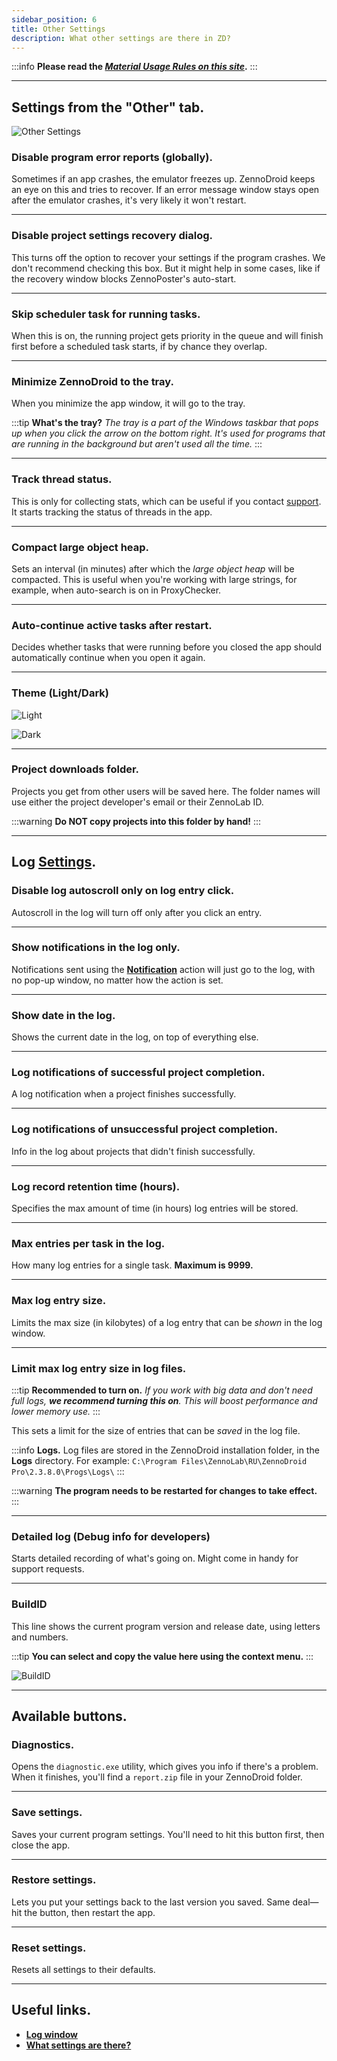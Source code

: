 ```yaml
---
sidebar_position: 6
title: Other Settings
description: What other settings are there in ZD?
---
```


:::info **Please read the [*Material Usage Rules on this site*](../Disclaimer).**
:::
_______________________________________________
## Settings from the "Other" tab.

![Other Settings](./assets/Other_Settings/Other_Settings_pic1.png)

### Disable program error reports (globally).
Sometimes if an app crashes, the emulator freezes up. ZennoDroid keeps an eye on this and tries to recover. If an error message window stays open after the emulator crashes, it's very likely it won't restart.

_______________________________________________
### Disable project settings recovery dialog.
This turns off the option to recover your settings if the program crashes. We don't recommend checking this box. But it might help in some cases, like if the recovery window blocks ZennoPoster's auto-start.

_______________________________________________
### Skip scheduler task for running tasks.
When this is on, the running project gets priority in the queue and will finish first before a scheduled task starts, if by chance they overlap.

_______________________________________________
### Minimize ZennoDroid to the tray.
When you minimize the app window, it will go to the tray.

:::tip **What's the tray?**
*The tray is a part of the Windows taskbar that pops up when you click the arrow on the bottom right. It's used for programs that are running in the background but aren't used all the time.*
:::

_______________________________________________
### Track thread status.
This is only for collecting stats, which can be useful if you contact [support](https://helpdesk.zennolab.com/ru/conversation/new). It starts tracking the status of threads in the app.

_______________________________________________
### Compact large object heap.
Sets an interval (in minutes) after which the *large object heap* will be compacted. This is useful when you're working with large strings, for example, when auto-search is on in ProxyChecker.

_______________________________________________
### Auto-continue active tasks after restart.
Decides whether tasks that were running before you closed the app should automatically continue when you open it again.

_______________________________________________
### Theme (Light/Dark)
![Light](./assets/Other_Settings/Other_Settings_pic2.png)

![Dark](./assets/Other_Settings/Other_Settings_pic3.png)
_______________________________________________
### Project downloads folder.
Projects you get from other users will be saved here. The folder names will use either the project developer's email or their ZennoLab ID.

:::warning **Do NOT copy projects into this folder by hand!**
:::

_______________________________________________
## Log [Settings](../pm/Interface/Log_window).

### Disable log autoscroll only on log entry click.
Autoscroll in the log will turn off only after you click an entry.

_______________________________________________
### Show notifications in the log only.
Notifications sent using the [**Notification**](../Project%20Editor/Logic/Notification) action will just go to the log, with no pop-up window, no matter how the action is set.

_______________________________________________
### Show date in the log.
Shows the current date in the log, on top of everything else.

_______________________________________________
### Log notifications of successful project completion.
A log notification when a project finishes successfully.

_______________________________________________
### Log notifications of unsuccessful project completion.
Info in the log about projects that didn't finish successfully.

_______________________________________________
### Log record retention time (hours).
Specifies the max amount of time (in hours) log entries will be stored.

_______________________________________________
### Max entries per task in the log.
How many log entries for a single task. **Maximum is 9999.**

_______________________________________________
### Max log entry size.
Limits the max size (in kilobytes) of a log entry that can be *shown* in the log window.

_______________________________________________
### Limit max log entry size in log files.

:::tip **Recommended to turn on.**
*If you work with big data and don't need full logs, **we recommend turning this on**. This will boost performance and lower memory use.*
:::

This sets a limit for the size of entries that can be *saved* in the log file.

:::info **Logs.**
Log files are stored in the ZennoDroid installation folder, in the **Logs** directory.
For example: `C:\Program Files\ZennoLab\RU\ZennoDroid Pro\2.3.8.0\Progs\Logs\`
:::

:::warning **The program needs to be restarted for changes to take effect.**
:::

_______________________________________________
### Detailed log (Debug info for developers)
Starts detailed recording of what's going on. Might come in handy for support requests.

_______________________________________________
### BuildID
This line shows the current program version and release date, using letters and numbers.

:::tip **You can select and copy the value here using the context menu.**
:::

![BuildID](./assets/Other_Settings/Other_Settings_pic4.gif)
_______________________________________________
## Available buttons.

### Diagnostics.
Opens the `diagnostic.exe` utility, which gives you info if there's a problem. When it finishes, you'll find a `report.zip` file in your ZennoDroid folder.

_______________________________________________
### Save settings.
Saves your current program settings. You'll need to hit this button first, then close the app.

_______________________________________________
### Restore settings.
Lets you put your settings back to the last version you saved. Same deal—hit the button, then restart the app.

_______________________________________________
### Reset settings.
Resets all settings to their defaults.

_______________________________________________
## Useful links.
- [**Log window**](../pm/Interface/Log_window)
- [**What settings are there?**](../category/настройки)